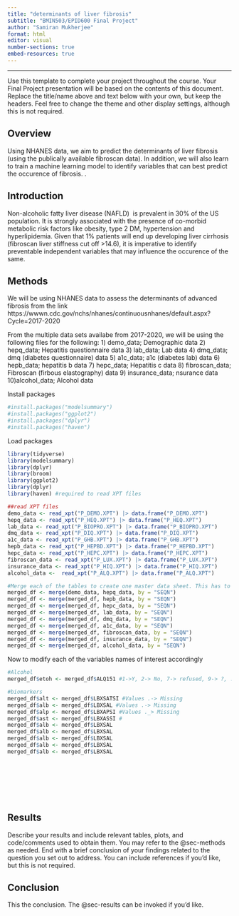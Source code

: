 ```yaml
---
title: "determinants of liver fibrosis"
subtitle: "BMIN503/EPID600 Final Project"
author: "Samiran Mukherjee"
format: html
editor: visual
number-sections: true
embed-resources: true
---
```


------------------------------------------------------------------------

Use this template to complete your project throughout the course. Your Final Project presentation will be based on the contents of this document. Replace the title/name above and text below with your own, but keep the headers. Feel free to change the theme and other display settings, although this is not required.

## Overview {#sec-overview}

Using NHANES data, we aim to predict the determinants of liver fibrosis (using the publically available fibroscan data). In addition, we will also learn to train a machine learning model to identify variables that can best predict the occurence of fibrosis. .

## Introduction {#sec-introduction}

Non-alcoholic fatty liver disease (NAFLD)  is prevalent in 30% of the US population. It is strongly associated with the presence of co-morbid metabolic risk factors like obesity, type 2 DM, hypertension and hyperlipidemia. Given that 1% patients will end up developing liver cirrhosis (fibroscan liver stiffness cut off \>14.6), it is imperative to identify preventable independent variables that may influence the occurence of the same. 

## Methods {#sec-methods}

We will be using NHANES data to assess the determinants of advanced fibrosis from the link https://wwwn.cdc.gov/nchs/nhanes/continuousnhanes/default.aspx?Cycle=2017-2020

From the multiple data sets availabe from 2017-2020, we will be using the following files for the following: 1) demo_data; Demographic data 2) hepq_data; Hepatitis questionnaire data 3) lab_data; Lab data 4) dmq_data; dmq (diabetes questionnaire) data 5) a1c_data; a1c (diabetes lab) data 6) hepb_data; hepatitis b data 7) hepc_data; Hepatitis c data 8) fibroscan_data; Fibroscan (firbous elastography) data 9) insurance_data; nsurance data 10)alcohol_data; Alcohol data

Install packages

```r
#install.packages("modelsummary")
#install.packages("ggplot2")
#install.packages("dplyr")
#install.packages("haven")
```

Load packages

```r
library(tidyverse)
library(modelsummary)
library(dplyr)
library(broom)
library(ggplot2)
library(dplyr)
library(haven) #required to read XPT files
```

```r
##read XPT files
demo_data <- read_xpt("P_DEMO.XPT") |> data.frame("P_DEMO.XPT")
hepq_data <- read_xpt("P_HEQ.XPT") |> data.frame("P_HEQ.XPT")
lab_data <- read_xpt("P_BIOPRO.XPT") |> data.frame("P_BIOPRO.XPT")
dmq_data <- read_xpt("P_DIQ.XPT") |> data.frame("P_DIQ.XPT") 
a1c_data <- read_xpt("P_GHB.XPT") |> data.frame("P_GHB.XPT")
hepb_data <- read_xpt("P_HEPBD.XPT") |> data.frame("P_HEPBD.XPT")
hepc_data <- read_xpt("P_HEPC.XPT") |> data.frame("P_HEPC.XPT")
fibroscan_data <- read_xpt("P_LUX.XPT") |> data.frame("P_LUX.XPT")
insurance_data <- read_xpt("P_HIQ.XPT") |> data.frame("P_HIQ.XPT")
alcohol_data <-  read_xpt("P_ALQ.XPT") |> data.frame("P_ALQ.XPT")

#Merge each of the tables to create one master data sheet. This has to happen step-wise
merged_df <- merge(demo_data, hepq_data, by = "SEQN")
merged_df <- merge(merged_df, hepb_data, by = "SEQN")
merged_df <- merge(merged_df, hepc_data, by = "SEQN")
merged_df <- merge(merged_df, lab_data, by = "SEQN")
merged_df <- merge(merged_df, dmq_data, by = "SEQN")
merged_df <- merge(merged_df, a1c_data, by = "SEQN")
merged_df <- merge(merged_df, fibroscan_data, by = "SEQN")
merged_df <- merge(merged_df, insurance_data, by = "SEQN")
merged_df <- merge(merged_df, alcohol_data, by = "SEQN")

```

Now to modify each of the variables names of interest accordingly

```r
#Alcohol 
merged_df$etoh <- merged_df$ALQ151 #1->Y, 2-> No, 7-> refused, 9-> ?, .-> Missing

#biomarkers
merged_df$alt <- merged_df$LBXSATSI #Values .-> Missing
merged_df$alb <- merged_df$LBXSAL #Values .-> Missing
merged_df$alp <- merged_df$LBXAPSI #Values ._> Missing
merged_df$ast <- merged_df$LBXASSI #
merged_df$alb <- merged_df$LBXSAL
merged_df$alb <- merged_df$LBXSAL
merged_df$alb <- merged_df$LBXSAL
merged_df$alb <- merged_df$LBXSAL
merged_df$alb <- merged_df$LBXSAL


```

```r





```

```r





```

```r





```

```r





```

```r





```

```r





```

```r





```

## Results {#sec-results}

Describe your results and include relevant tables, plots, and code/comments used to obtain them. You may refer to the @sec-methods as needed. End with a brief conclusion of your findings related to the question you set out to address. You can include references if you'd like, but this is not required.

## Conclusion

This the conclusion. The @sec-results can be invoked if you'd like.
